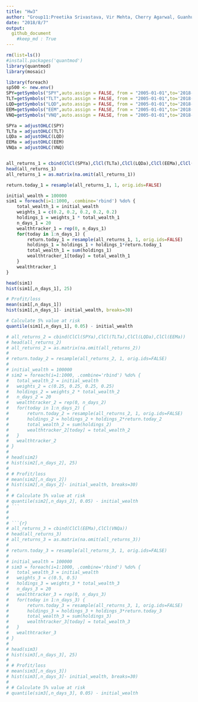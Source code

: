```yaml
---
title: "Hw3"
author: "Group11:Preetika Srivastava, Vir Mehta, Cherry Agarwal, Guanhua Zhang"
date: "2018/8/7"
output: 
  github_document
    #keep_md : True
---
```


```r
rm(list=ls())
#install.packages('quantmod')
library(quantmod)
library(mosaic)

library(foreach)
sp500 <- new.env()
SPY=getSymbols("SPY",auto.assign = FALSE, from = "2005-01-01",to='2018-01-01')
TLT=getSymbols("TLT",auto.assign = FALSE, from = "2005-01-01",to='2018-01-01')
LQD=getSymbols("LQD",auto.assign = FALSE, from = "2005-01-01",to='2018-01-01')
EEM=getSymbols("EEM",auto.assign = FALSE, from = "2005-01-01",to='2018-01-01')
VNQ=getSymbols("VNQ",auto.assign = FALSE, from = "2005-01-01",to='2018-01-01')

SPYa = adjustOHLC(SPY)
TLTa = adjustOHLC(TLT)
LQDa = adjustOHLC(LQD)
EEMa = adjustOHLC(EEM)
VNQa = adjustOHLC(VNQ)


all_returns_1 = cbind(ClCl(SPYa),ClCl(TLTa),ClCl(LQDa),ClCl(EEMa),ClCl(VNQa))
head(all_returns_1)
all_returns_1 = as.matrix(na.omit(all_returns_1))

return.today_1 = resample(all_returns_1, 1, orig.ids=FALSE)

initial_wealth = 100000
sim1 = foreach(i=1:1000, .combine='rbind') %do% {
	total_wealth_1 = initial_wealth
	weights_1 = c(0.2, 0.2, 0.2, 0.2, 0.2)
	holdings_1 = weights_1 * total_wealth_1
	n_days_1 = 20
	wealthtracker_1 = rep(0, n_days_1)
	for(today in 1:n_days_1) {
		return.today_1 = resample(all_returns_1, 1, orig.ids=FALSE)
		holdings_1 = holdings_1 + holdings_1*return.today_1
		total_wealth_1 = sum(holdings_1)
		wealthtracker_1[today] = total_wealth_1
	}
	wealthtracker_1
}

head(sim1)
hist(sim1[,n_days_1], 25)

# Profit/loss
mean(sim1[,n_days_1])
hist(sim1[,n_days_1]- initial_wealth, breaks=30)

# Calculate 5% value at risk
quantile(sim1[,n_days_1], 0.05) - initial_wealth

```


```r
# all_returns_2 = cbind(ClCl(SPYa),ClCl(TLTa),ClCl(LQDa),ClCl(EEMa))
# head(all_returns_2)
# all_returns_2 = as.matrix(na.omit(all_returns_2))
# 
# return.today_2 = resample(all_returns_2, 1, orig.ids=FALSE)
# 
# initial_wealth = 100000
# sim2 = foreach(i=1:1000, .combine='rbind') %do% {
# 	total_wealth_2 = initial_wealth
# 	weights_2 = c(0.25, 0.25, 0.25, 0.25)
# 	holdings_2 = weights_2 * total_wealth_2
# 	n_days_2 = 20
# 	wealthtracker_2 = rep(0, n_days_2)
# 	for(today in 1:n_days_2) {
# 		return.today_2 = resample(all_returns_2, 1, orig.ids=FALSE)
# 		holdings_2 = holdings_2 + holdings_2*return.today_2
# 		total_wealth_2 = sum(holdings_2)
# 		wealthtracker_2[today] = total_wealth_2
# 	}
# 	wealthtracker_2
# }
# 
# head(sim2)
# hist(sim2[,n_days_2], 25)
# 
# # Profit/loss
# mean(sim2[,n_days_2])
# hist(sim2[,n_days_2]- initial_wealth, breaks=30)
# 
# # Calculate 5% value at risk
# quantile(sim2[,n_days_2], 0.05) - initial_wealth
# ```
# 
# 
# ```{r}
# all_returns_3 = cbind(ClCl(EEMa),ClCl(VNQa))
# head(all_returns_3)
# all_returns_3 = as.matrix(na.omit(all_returns_3))
# 
# return.today_3 = resample(all_returns_3, 1, orig.ids=FALSE)
# 
# initial_wealth = 100000
# sim3 = foreach(i=1:1000, .combine='rbind') %do% {
# 	total_wealth_3 = initial_wealth
# 	weights_3 = c(0.5, 0.5)
# 	holdings_3 = weights_3 * total_wealth_3
# 	n_days_3 = 20
# 	wealthtracker_3 = rep(0, n_days_3)
# 	for(today in 1:n_days_3) {
# 		return.today_3 = resample(all_returns_3, 1, orig.ids=FALSE)
# 		holdings_3 = holdings_3 + holdings_3*return.today_3
# 		total_wealth_3 = sum(holdings_3)
# 		wealthtracker_3[today] = total_wealth_3
# 	}
# 	wealthtracker_3
# }
# 
# head(sim3)
# hist(sim3[,n_days_3], 25)
# 
# # Profit/loss
# mean(sim3[,n_days_3])
# hist(sim3[,n_days_3]- initial_wealth, breaks=30)
# 
# # Calculate 5% value at risk
# quantile(sim3[,n_days_3], 0.05) - initial_wealth

```

